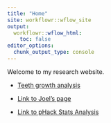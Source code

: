 ```yaml
---
title: "Home"
site: workflowr::wflow_site
output:
  workflowr::wflow_html:
    toc: false
editor_options:
  chunk_output_type: console
---
```


Welcome to my research website.

* [Teeth growth analysis](teeth.html)

* [Link to Joel's page](https://jtoledo255.github.io/myproject/)

* [Link to pHack Stats Analysis](pHackCOVID19.html)
